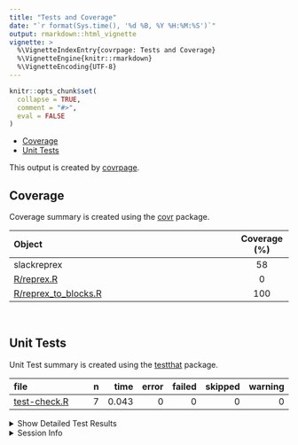 ```yaml
---
title: "Tests and Coverage"
date: "`r format(Sys.time(), '%d %B, %Y %H:%M:%S')`"
output: rmarkdown::html_vignette
vignette: >
  %\VignetteIndexEntry{covrpage: Tests and Coverage}
  %\VignetteEngine{knitr::rmarkdown}
  %\VignetteEncoding{UTF-8}
---
```

  
```r
knitr::opts_chunk$set(
  collapse = TRUE,
  comment = "#>",
  eval = FALSE
)
```

<!--- Placeholder for tests/README.md Do Not Edit--->
  - [Coverage](#coverage)
  - [Unit Tests](#unit-tests)

This output is created by
[covrpage](https://github.com/metrumresearchgroup/covrpage).

## Coverage

Coverage summary is created using the
[covr](https://github.com/r-lib/covr) package.

| Object                                            | Coverage (%) |
| :------------------------------------------------ | :----------: |
| slackreprex                                       |      58      |
| [R/reprex.R](https://github.com/yonicd/slackreprex/tree/master/R/reprex.R)                       |      0       |
| [R/reprex\_to\_blocks.R](https://github.com/yonicd/slackreprex/tree/master/R/reprex_to_blocks.R) |     100      |

<br>

## Unit Tests

Unit Test summary is created using the
[testthat](https://github.com/r-lib/testthat) package.

| file                                  | n |  time | error | failed | skipped | warning |
| :------------------------------------ | -: | ----: | ----: | -----: | ------: | ------: |
| [test-check.R](https://github.com/yonicd/slackreprex/tree/master/tests/testthat/test-check.R) | 7 | 0.043 |     0 |      0 |       0 |       0 |

<details closed>

<summary> Show Detailed Test Results </summary>

| file                                      | context          | test                  | status | n |  time |
| :---------------------------------------- | :--------------- | :-------------------- | :----- | -: | ----: |
| [test-check.R](https://github.com/yonicd/slackreprex/tree/master/tests/testthat/test-check.R#L29) | reprex to blocks | class: no\_fig        | PASS   | 1 | 0.036 |
| [test-check.R](https://github.com/yonicd/slackreprex/tree/master/tests/testthat/test-check.R#L33) | reprex to blocks | class: err            | PASS   | 1 | 0.001 |
| [test-check.R](https://github.com/yonicd/slackreprex/tree/master/tests/testthat/test-check.R#L37) | reprex to blocks | class: fig            | PASS   | 1 | 0.001 |
| [test-check.R](https://github.com/yonicd/slackreprex/tree/master/tests/testthat/test-check.R#L45) | reprex to blocks | element type: no\_fig | PASS   | 1 | 0.002 |
| [test-check.R](https://github.com/yonicd/slackreprex/tree/master/tests/testthat/test-check.R#L49) | reprex to blocks | element type: err     | PASS   | 1 | 0.001 |
| [test-check.R](https://github.com/yonicd/slackreprex/tree/master/tests/testthat/test-check.R#L53) | reprex to blocks | element type: err emo | PASS   | 1 | 0.001 |
| [test-check.R](https://github.com/yonicd/slackreprex/tree/master/tests/testthat/test-check.R#L57) | reprex to blocks | element type: fig     | PASS   | 1 | 0.001 |

</details>

<details>

<summary> Session Info </summary>

| Field    | Value                               |                                                                                                                                                                                                                                                                     |
| :------- | :---------------------------------- | ------------------------------------------------------------------------------------------------------------------------------------------------------------------------------------------------------------------------------------------------------------------- |
| Version  | R version 3.6.2 (2019-12-12)        |                                                                                                                                                                                                                                                                     |
| Platform | x86\_64-apple-darwin15.6.0 (64-bit) | <a href="https://github.com/yonicd/slackreprex/commit/1ba04d3d869f799be34caf3456806ac7bee8df46/checks" target="_blank"><span title="Built on Github Actions">![](https://github.com/metrumresearchgroup/covrpage/blob/actions/inst/logo/gh.png?raw=true)</span></a> |
| Running  | macOS Catalina 10.15.3              |                                                                                                                                                                                                                                                                     |
| Language | en\_US                              |                                                                                                                                                                                                                                                                     |
| Timezone | UTC                                 |                                                                                                                                                                                                                                                                     |

| Package  | Version |
| :------- | :------ |
| testthat | 2.3.1   |
| covr     | 3.4.0   |
| covrpage | 0.0.71  |

</details>

<!--- Final Status : pass --->

